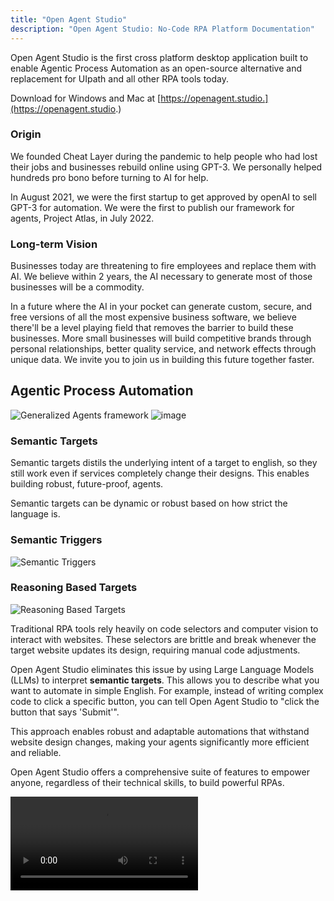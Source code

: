 ```yaml
---
title: "Open Agent Studio"
description: "Open Agent Studio: No-Code RPA Platform Documentation"
---
```


Open Agent Studio is the first cross platform desktop application built to enable Agentic Process Automation as an open-source alternative and replacement for UIpath and all other RPA tools today.

Download for Windows and Mac at [https://openagent.studio.](https://openagent.studio.)

### Origin

We founded Cheat Layer during the pandemic to help people who had lost their jobs and businesses rebuild online using GPT-3. We personally helped hundreds pro bono before turning to AI for help.

In August 2021, we were the first startup to get approved by openAI to sell GPT-3 for automation. We were the first to publish our framework for agents, Project Atlas, in July 2022.

### Long-term Vision

Businesses today are threatening to fire employees and replace them with AI. We believe within 2 years, the AI necessary to generate most of those businesses will be a commodity.

In a future where the AI in your pocket can generate custom, secure, and free versions of all the most expensive business software, we believe there'll be a level playing field that removes the barrier to build these businesses. More small businesses will build competitive brands through personal relationships, better quality service, and network effects through unique data. We invite you to join us in building this future together faster.

## Agentic Process Automation

![Generalized Agents framework](https://storage.googleapis.com/cheatlayer/agent.png)
![image](https://github.com/user-attachments/assets/ff792176-c3cc-41df-bbaf-8728e7520540)

### Semantic Targets

Semantic targets distils the underlying intent of a target to english, so they still work even if services completely change their designs. This enables building robust, future-proof, agents.

Semantic targets can be dynamic or robust based on how strict the language is.

### Semantic Triggers

![Semantic Triggers](https://storage.googleapis.com/cheatlayer/semtriggers.png)

### Reasoning Based Targets

![Reasoning Based Targets](https://storage.googleapis.com/cheatlayer/reasoning.png)

Traditional RPA tools rely heavily on code selectors and computer vision to interact with websites. These selectors are brittle and break whenever the target website updates its design, requiring manual code adjustments.

Open Agent Studio eliminates this issue by using Large Language Models (LLMs) to interpret **semantic targets**. This allows you to describe what you want to automate in simple English. For example, instead of writing complex code to click a specific button, you can tell Open Agent Studio to "click the button that says 'Submit'".

This approach enables robust and adaptable automations that withstand website design changes, making your agents significantly more efficient and reliable.

Open Agent Studio offers a comprehensive suite of features to empower anyone, regardless of their technical skills, to build powerful RPAs.

<video controls className="w-full aspect-video" src="https://storage.googleapis.com/cheatlayer/finsta.mp4" />

Installing Open Agent Studio locally, or on-premise, requires an enterprise license. Please contact [support@cheatlayer.com](mailto:support@cheatlayer.com) for details.&#x20;

### Windows Install Instructions

1. Download and extract cheatlayer.zip

2. Double click cheatlayer.exe to open and click "more info" and "run anyway" if it asks.

3. Enter your Cheat Layer API key you can find at the bottom of the billing page at cheatlayer.com/billing.

### Mac Install Instructions

1. Under "Privacy and Security" in your settings, add "terminal" to "Accessability", "Screen Recording", and "Full Disk Access".

2. Double click the unzipped app--it will close.

3. Open Privacy and Security "General" tab and click "run anyway" next to Cheat Layer.

### Linux Install Instructions

1. Download main.zip

2. Extract main.zip

3. Set ENV variable CHEAT\_KEY with your cheatlayer.com/billing API key .

4. ./main to run

#### 1.1 Semantic Targeting

* Define actions and targets using plain English commands.

* Eliminate the need for complex code selectors.

* **Examples**:

  * "Click the button labeled 'Login'"

  * "Extract the text from the table header"

  * "Enter `{{ my_variable }}` into the search field"

#### 1.2 Node-Based Visual Workflow

* Build automations through an intuitive drag-and-drop interface.

* Utilize various node types representing distinct actions like clicks, keypresses, data extraction, data processing, and web interactions.

* Connect nodes to define the flow and logic of your automation.

#### 1.3 LLMs for Enhanced Understanding

* Understand your semantic targets and translate them into specific actions.

* Dynamically adapt to website changes.

* Automate tasks on websites without building custom selectors for each element.

#### 1.4 Variables and Data Management

* Define variables to store data and dynamically use it throughout your automation.

* Manage data from various sources, including web scraping, files (PDF, Docx, CSV, Excel), and API calls.

#### 1.5 Scheduling and Triggers

* Schedule your agents to run automatically at specific times or intervals using a visual cron scheduler.

* Trigger agents based on:

  * Scheduled events (specific times, intervals)

  * Emails (specific content, sender)

  * Webhooks (external triggers from other applications)

  * SMS messages (specific content, sender)

  * Phone calls (initiate automations based on voice prompts)

  * Semantic Triggers (initiate automations based on specific screen states)

#### 1.6 Agent Sharing and Community

* Upload your completed agents to the Cheat Layer community to share with others.

* Access a library of pre-built agents for various tasks, saving you development time.

### Advanced Features

Open Agent Studio provides a number of advanced features for building sophisticated and robust automations.

#### 2.1 Looping

* Implement looping mechanisms to iteratively execute actions on multiple targets.

* **Loop Total Runs**: Executes a section of the workflow a predetermined number of times.

* **Loop Node Runs**: Executes a section of the workflow based on the number of times a specific node has executed.

  * Useful for processing lists of data, scraping multiple pages on a website, or sending out batch emails.

#### 2.2 Conditional Logic

* Use "If Else" nodes to create branching paths in your automation based on specific conditions.

* Conditions can be based on:

  * Variable values

  * Comparisons (equals, greater than, less than)

  * Regular expressions

* This enables dynamic execution of actions based on data or website state changes.

#### 2.3 Python Integration

* Embed custom Python code blocks within your automation using the "Python Code" node.

* Access Open Agent Studio's API through the provided `thread_signals` object within your code to:

  * Send notifications (`thread_signals.notifications.emit`)

  * Trigger internal actions (`thread_signals.chat.emit`)

  * Interact with global variables (`graph.global_variables`)

* This allows you to:

  * Implement complex logic not possible with pre-built nodes

  * Integrate with external libraries and services

  * Perform advanced data manipulations

#### 2.4 Web Scraping with "Magic Scraper"

Efficiently extract data from websites using various "Magic Scraper" configurations.

**Options**:

* Target specific HTML elements (links, images, text)

* Filter based on text content and attributes

* Handle dynamic content

* Use variables to dynamically define targets

**Extracted data can be**:

* Stored in variables

* Used for further processing within the automation

* Exported to external services like Google Sheets

#### 2.5 Semantic Element Detection

Combine "SemanticDescribe" and "Click" nodes for robust element interaction.

* "SemanticDescribe" captures a target based on your description, even if its visual appearance changes.

* "Click" then uses the captured target for precise interaction.

* This method improves automation resilience against website design updates.

#### 2.6 Data Processing with GPT-4

Leverage GPT-4's capabilities to:

* Summarize large amounts of text

* Analyze and extract insights from data

* Translate languages

* Generate text content

* Build conversational agents

Use variables to pass data between nodes and GPT-4 prompts.

#### 2.7 API Integrations

Connect with external platforms and services through API calls using the "Send Data" and "Python Code" nodes.

Automate processes involving:

* Data Retrieval

* Workflow Triggering

* Real-time Data Exchange

#### 2.8 Agent Management

Easily manage your agents through the intuitive interface.

**Features**:

* Create, edit, and delete agents.

* Save and open automation files (.cheat).

* Version control for tracking changes.

* Duplicate existing agents for quick customization.

#### 2.9 Global Variables

* Utilize global variables to store data and share it across different nodes within your automation.

* Access variables through the dropdown menus in node properties.

* Update variable values dynamically during automation execution.